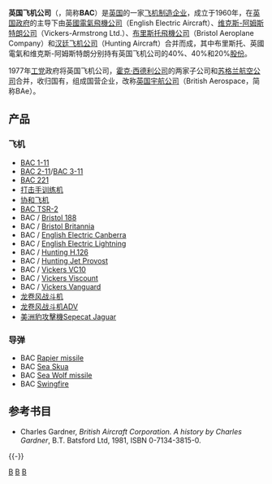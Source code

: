 {{noteTA
|G1=Military
|G2=Aero
}}
{{Infobox Company
| company_name        = 英国飞机公司
| company_name_en     = British Aircraft Corporation
| company_logo        = [[File:British_Aircraft_Corporation.png|200px]]
| company_type        = [[有限责任公司|有限责任公司]]
| company_slogan      = 
| abbreviated_name    = BAC
| predecessor    = [[英國電氣飛機公司|英國電氣飛機公司]]<br/>[[维克斯-阿姆斯特朗公司|维克斯-阿姆斯特朗公司]]<br/>[[布里斯托飛機公司|布里斯托飛機公司]]<br/>[[汉廷飞机公司|汉廷飞机公司]]
| successor   = [[英国宇航|英国宇航]]
| foundation          = 1960年
| defunct = 1977年4月29日
| location            = {{UK}}
| key_people          = 
| industry            = 航空工业
| products            = 
| services            = 
| capital             = 
| revenue             = 
| operating_income    = 
| profit              = 
| total_asset         = 
| net_asset           = 
| market_value        = 
| num_employees       = 
| equity              =
| P/E ratio           = 
| earnings per share  = 
| Net asset value     = 
| accounting_period   = 
| parent              = 
| divisions           = 
| major_shareholder   = 
| subsid              = 
| homepage            = 
| width               = 250px
}}
'''英国飞机公司'''（{{lang-en|'''British Aircraft Corporation'''}}，简称'''BAC'''）是[[英国|英国]]的一家[[飞机制造企业|飞机制造企业]]，成立于1960年，在[[英国政府|英国政府]]的主导下由[[英國電氣飛機公司|英國電氣飛機公司]]（English Electric Aircraft）、[[维克斯-阿姆斯特朗公司|维克斯-阿姆斯特朗公司]]（Vickers-Armstrong Ltd.）、[[布里斯托飛機公司|布里斯托飛機公司]]（Bristol Aeroplane Company）和[[汉廷飞机公司|汉廷飞机公司]]（Hunting Aircraft）合并而成，其中布里斯托、英國電氣和维克斯-阿姆斯特朗分别持有英国飞机公司的40%、40%和20%[[股份|股份]]。

1977年[[工党|工党]]政府将英国飞机公司，[[霍克·西德利公司|霍克·西德利公司]]的两家子公司和[[苏格兰航空公司|苏格兰航空公司]]合并，收归国有，组成国营企业，改称[[英国宇航|英国宇航公司]]（British Aerospace，简称BAe）。

== 产品 ==
=== 飞机 ===
* [[BAC_1-11|BAC 1-11]]
* [[BAC_2-11|BAC 2-11]]/[[BAC_3-11|BAC 3-11]]
* [[BAC_221|BAC 221]]
* [[打击手训练机|打击手训练机]]
* [[协和飞机|协和飞机]]
* [[BAC_TSR-2|BAC TSR-2]]
* BAC / [[Bristol_188|Bristol 188]]
* BAC / [[Bristol_Britannia|Bristol Britannia]]
* BAC / [[English_Electric_Canberra|English Electric Canberra]]
* BAC / [[English_Electric_Lightning|English Electric Lightning]]
* BAC / [[Hunting_H.126|Hunting H.126]]
* BAC / [[Hunting_Jet_Provost|Hunting Jet Provost]]
* BAC / [[Vickers_VC10|Vickers VC10]]
* BAC / [[Vickers_Viscount|Vickers Viscount]]
* BAC / [[Vickers_Vanguard|Vickers Vanguard]]
* [[龙卷风战斗机|龙卷风战斗机]]
* [[龙卷风战斗机ADV|龙卷风战斗机ADV]]
* [[美洲豹攻擊機|美洲豹攻擊機]][[Sepecat_Jaguar|Sepecat Jaguar]]

===导弹===
* BAC [[Rapier_missile|Rapier missile]]
* BAC [[Sea_Skua|Sea Skua]]
* BAC [[Sea_Wolf_missile|Sea Wolf missile]]
* BAC [[Swingfire|Swingfire]]

==参考书目==
* Charles Gardner, ''British Aircraft Corporation. A history by Charles Gardner'', B.T. Batsford Ltd, 1981, ISBN 0-7134-3815-0.

{{-}}
{{BAE Systems evolution}}

[[Category:已结业飞机制造商|B]]
[[Category:英国飞机制造商|B]]
[[Category:1960年成立的公司|B]]